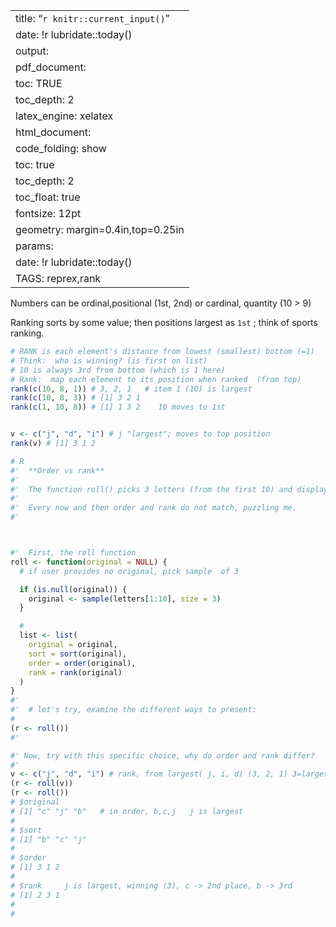 
---
title:  "`r knitr::current_input() `"
date:  !r lubridate::today()
output: 
  pdf_document:
    toc: TRUE 
    toc_depth: 2
    latex_engine: xelatex
  html_document:  
    code_folding: show
    toc: true 
    toc_depth: 2
    toc_float: true
fontsize: 12pt
geometry: margin=0.4in,top=0.25in
params:
  date: !r lubridate::today()
TAGS:  reprex,rank
---



Numbers can be ordinal,positional (1st, 2nd) or cardinal, quantity (10 > 9)

Ranking sorts by some value; then positions largest as `1st` ;   think of sports ranking.
```r
# RANK is each element's distance from lowest (smallest) bottom (=1)
# Think:  who is winning? (is first on list)
# 10 is always 3rd from bottom (which is 1 here)
# Rank:  map each element to its position when ranked  (from top)
rank(c(10, 8, 1)) # 3, 2, 1   # item 1 (10) is largest
rank(c(10, 8, 3)) # [1] 3 2 1
rank(c(1, 10, 8)) # [1] 1 3 2    10 moves to 1st


v <- c("j", "d", "i") # j "largest"; moves to top position
rank(v) # [1] 3 1 2
```



```r
# R
#'  **Order vs rank**
#'
#'  The function roll() picks 3 letters (from the first 10) and displays results several ways.
#'
#'  Every now and then order and rank do not match, puzzling me.
#'



#'  First, the roll function
roll <- function(original = NULL) {
  # if user provides no original, pick sample  of 3

  if (is.null(original)) {
    original <- sample(letters[1:10], size = 3)
  }

  #
  list <- list(
    original = original,
    sort = sort(original),
    order = order(original),
    rank = rank(original)
  )
}
#'
#'  # let's try, examine the different ways to present:
#
(r <- roll())
#'

#' Now, try with this specific choice, why do order and rank differ?
#'
v <- c("j", "d", "i") # rank, from largest( j, i, d) (3, 2, 1) 3=larges
(r <- roll(v))
(r <- roll())
# $original
# [1] "c" "j" "b"   # in order, b,c,j   j is largest
#
# $sort
# [1] "b" "c" "j"
#
# $order
# [1] 3 1 2
#
# $rank     j is largest, winning (3), c -> 2nd place, b -> 3rd
# [1] 2 3 1
#
#
```

